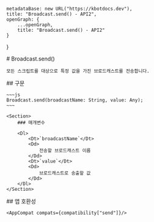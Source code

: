 
    metadataBase: new URL("https://kbotdocs.dev"),
    title: "Broadcast.send() - API2",
    openGraph: {
        ...openGraph,
        title: "Broadcast.send() - API2"
    }
}

<Section>
    # Broadcast.send()

    모든 스크립트를 대상으로 특정 값을 가진 브로드캐스트를 전송합니다.
</Section>
<Section>
    ## 구문

    ~~~js
    Broadcast.send(broadcastName: String, value: Any);
    ~~~

    <Section>
        ### 매개변수

        <Dl>
            <Dt>`broadcastName`</Dt>
            <Dd>
                전송할 브로드캐스트 이름
            </Dd>
            <Dt>`value`</Dt>
            <Dd>
                브로드캐스트로 송출할 값
            </Dd>
        </Dl>
    </Section>
</Section>
<Section>
    ## 앱 호환성

    <AppCompat compats={compatibility["send"]}/>
</Section>